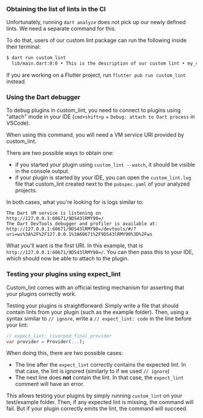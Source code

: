 ### Obtaining the list of lints in the CI

Unfortunately, running `dart analyze` does not pick up our newly defined lints.
We need a separate command for this.

To do that, users of our custom lint package can run the following inside their terminal:

```sh
$ dart run custom_lint
  lib/main.dart:0:0 • This is the description of our custom lint • my_custom_lint_code
```

If you are working on a Flutter project, run `flutter pub run custom_lint` instead.

### Using the Dart debugger

To debug plugins in custom_lint, you need to connect to plugins using "attach"
mode in your IDE (`cmd+shift+p` + `Debug: attach to Dart process` in VSCode).

When using this command, you will need a VM service URI provided by custom_lint.

There are two possible ways to obtain one:

- if you started your plugin using `custom_lint --watch`, it should be visible
  in the console output.
- if your plugin is started by your IDE, you can open the `custom_lint.log` file
  that custom_lint created next to the `pubspec.yaml` of your analyzed projects.

In both cases, what you're looking for is logs similar to:

```
The Dart VM service is listening on http://127.0.0.1:60671/9DS43lRMY90=/
The Dart DevTools debugger and profiler is available at: http://127.0.0.1:60671/9DS43lRMY90=/devtools/#/?uri=ws%3A%2F%2F127.0.0.1%3A60671%2F9DS43lRMY90%3D%2Fws
```

What you'll want is the first URI. In this example, that is `http://127.0.0.1:60671/9DS43lRMY90=/`.
You can then pass this to your IDE, which should now be able to attach to the
plugin.

### Testing your plugins using expect_lint

Custom_lint comes with an official testing mechanism for asserting that your
plugins correctly work.

Testing your plugins is straightforward: Simply write a file that should contain
lints from your plugin (such as the example folder). Then, using a syntax
similar to `// ignore`, write a `// expect_lint: code` in the line before
your lint:

```dart
// expect_lint: riverpod_final_provider
var provider = Provider(...);
```

When doing this, there are two possible cases:

- The line after the `expect_lint` correctly contains the expected lint.
  In that case, the lint is ignored (similarly to if we used `// ignore`)
- The next line does **not** contain the lint.
  In that case, the `expect_lint` comment will have an error.

This allows testing your plugins by simply running `custom_lint` on your test/example folder.
Then, if any expected lint is missing, the command will fail. But if your plugin correctly
emits the lint, the command will succeed.
